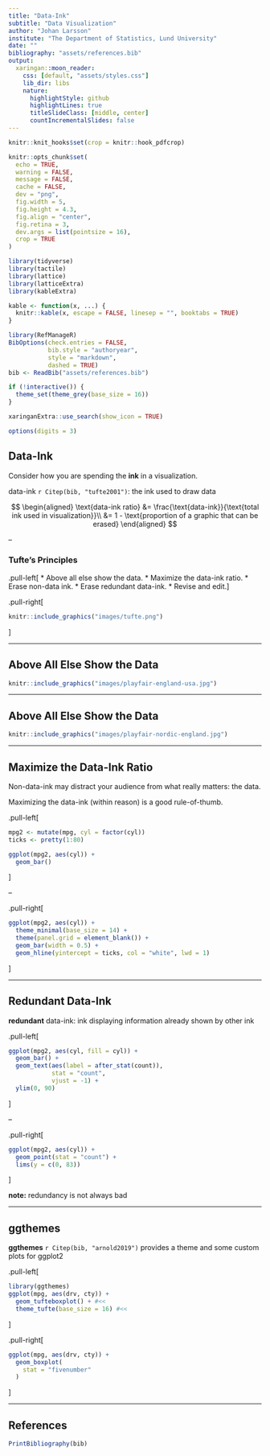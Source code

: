 ```yaml
---
title: "Data-Ink"
subtitle: "Data Visualization"
author: "Johan Larsson"
institute: "The Department of Statistics, Lund University"
date: ""
bibliography: "assets/references.bib"
output:
  xaringan::moon_reader:
    css: [default, "assets/styles.css"]
    lib_dir: libs
    nature:
      highlightStyle: github
      highlightLines: true
      titleSlideClass: [middle, center]
      countIncrementalSlides: false
---
```


```r
knitr::knit_hooks$set(crop = knitr::hook_pdfcrop)

knitr::opts_chunk$set(
  echo = TRUE,
  warning = FALSE,
  message = FALSE,
  cache = FALSE,
  dev = "png",
  fig.width = 5,
  fig.height = 4.3,
  fig.align = "center",
  fig.retina = 3,
  dev.args = list(pointsize = 16),
  crop = TRUE
)

library(tidyverse)
library(tactile)
library(lattice)
library(latticeExtra)
library(kableExtra)

kable <- function(x, ...) {
  knitr::kable(x, escape = FALSE, linesep = "", booktabs = TRUE)
}

library(RefManageR)
BibOptions(check.entries = FALSE, 
           bib.style = "authoryear",
           style = "markdown",
           dashed = TRUE)
bib <- ReadBib("assets/references.bib")

if (!interactive()) {
  theme_set(theme_grey(base_size = 16))
}

xaringanExtra::use_search(show_icon = TRUE)

options(digits = 3)
```

## Data-Ink

Consider how you are spending the **ink** in a visualization.

data-ink `r Citep(bib, "tufte2001")`: the ink used to draw data

$$
\begin{aligned}
\text{data-ink ratio} 
&= \frac{\text{data-ink}}{\text{total ink used in visualization}}\\ 
&= 1 - \text{proportion of a graphic that can be erased}
\end{aligned}
$$

--

### Tufte's Principles

.pull-left[
* Above all else show the data.
* Maximize the data-ink ratio.
* Erase non-data ink.
* Erase redundant data-ink.
* Revise and edit.
]

.pull-right[
```r
knitr::include_graphics("images/tufte.png")
```

]

---

## Above All Else Show the Data

```r
knitr::include_graphics("images/playfair-england-usa.jpg")
```

---

## Above All Else Show the Data

```r
knitr::include_graphics("images/playfair-nordic-england.jpg")
```

---

## Maximize the Data-Ink Ratio

Non-data-ink may distract your audience from what really matters: the data.

Maximizing the data-ink (within reason) is a good rule-of-thumb.

.pull-left[
```r
mpg2 <- mutate(mpg, cyl = factor(cyl))
ticks <- pretty(1:80)

ggplot(mpg2, aes(cyl)) +
  geom_bar()
```
]

--

.pull-right[
```r
ggplot(mpg2, aes(cyl)) +
  theme_minimal(base_size = 14) +
  theme(panel.grid = element_blank()) +
  geom_bar(width = 0.5) +
  geom_hline(yintercept = ticks, col = "white", lwd = 1)
```
]

---

## Redundant Data-Ink

**redundant** data-ink: ink displaying information already shown by other ink

.pull-left[
```r
ggplot(mpg2, aes(cyl, fill = cyl)) +
  geom_bar() +
  geom_text(aes(label = after_stat(count)), 
            stat = "count", 
            vjust = -1) +
  ylim(0, 90)
```
]

--

.pull-right[
```r
ggplot(mpg2, aes(cyl)) +
  geom_point(stat = "count") +
  lims(y = c(0, 83))
```
]

**note:** redundancy is not always bad

---

## ggthemes

**ggthemes** `r Citep(bib, "arnold2019")` provides a theme and some custom
plots for ggplot2

.pull-left[
```r
library(ggthemes)
ggplot(mpg, aes(drv, cty)) +
  geom_tufteboxplot() + #<<
  theme_tufte(base_size = 16) #<<
```
]

.pull-right[
```r
ggplot(mpg, aes(drv, cty)) +
  geom_boxplot(
    stat = "fivenumber"
  )
```
]

---

## References

```r
PrintBibliography(bib)
```
